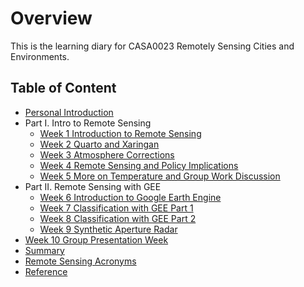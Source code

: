 # Overview {.unnumbered}

This is the learning diary for CASA0023 Remotely Sensing Cities and Environments.

## Table of Content

-   [Personal Introduction](intro.qmd)
-   Part I. Intro to Remote Sensing
    -   [Week 1 Introduction to Remote Sensing](week1.qmd)
    -   [Week 2 Quarto and Xaringan](week2.qmd)
    -   [Week 3 Atmosphere Corrections](week3.qmd)
    -   [Week 4 Remote Sensing and Policy Implications](week4.qmd)
    -   [Week 5 More on Temperature and Group Work Discussion](week5.qmd)
-   Part II. Remote Sensing with GEE
    -   [Week 6 Introduction to Google Earth Engine](week6.qmd)
    -   [Week 7 Classification with GEE Part 1](week7.qmd)
    -   [Week 8 Classification with GEE Part 2](week8.qmd)
    -   [Week 9 Synthetic Aperture Radar](week9.qmd)
-   [Week 10 Group Presentation Week](week10.qmd)
-   [Summary](summary.qmd)
-   [Remote Sensing Acronyms](rs_acronym.qmd)
-   [Reference](references.qmd)
